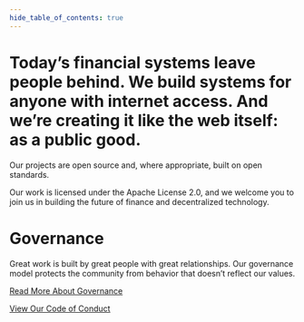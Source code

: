 ```yaml
---
hide_table_of_contents: true
---
```



<div className="prose prose-pink custom-container">

# Today’s financial systems leave people behind. We build systems for anyone with internet access. And we’re creating it like the web itself: as a public good.

Our projects are open source and, where appropriate, built on open standards.

Our work is licensed under the Apache License 2.0, and we welcome you to join us in building the future of finance and decentralized technology.

<div className="pillars-container">
  <Divider type="slash" />
  <PillarList title={content.title} pillars={content.pillars} />
  <Divider type="slash" />
</div>

# Governance

Great work is built by great people with great relationships. Our governance model protects the community from behavior that doesn’t reflect our values.

[Read More About Governance](https://github.com/TBD54566975/tbd-project-template/blob/main/GOVERNANCE.md)

[View Our Code of Conduct](https://github.com/TBD54566975/tbd-project-template/blob/main/CODE_OF_CONDUCT.md)

</div>
